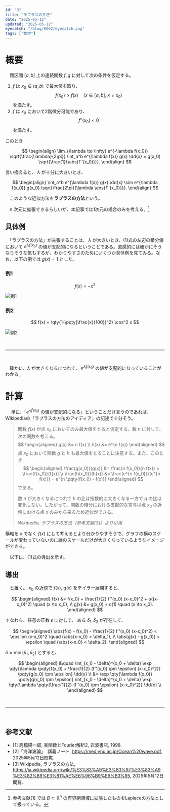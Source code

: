 ```yaml
---
id: "3"
title: "ラプラスの方法"
date: "2025-05-12"
updated: "2025-05-12"
eyecatch: "/blog/0002/eyecatch.png"
tags: ["数学"]
---
```



# 概要

　閉区間 $[a, b]$ 上の連続関数 $f, g$ に対して次の条件を仮定する。

1. $f$ は $x_0 \in (a, b)$ で最大値を取り、 $$ f(x_0) > f(x) \quad (x \in [a, b],\  x \ne x_0) $$  を満たす。
2. $f$ は $x_0$ において2階微分可能であり、 $$ f''(x_0) < 0 $$ を満たす。

このとき

$$
\begin{align}
\lim_{\lambda \to \infty} e^{-\lambda f(x_0)} \sqrt{\frac{\lambda}{2\pi}} \int_a^b e^{\lambda f(x)} g(x) \dd{x} = g(x_0) \sqrt{\frac{1}{\abs{f''(x_0)}}}.
\end{align}
$$

言い換えると、 $\lambda$ が十分に大きいとき、

$$
\begin{align}
\int_a^b e^{\lambda f(x)} g(x) \dd{x} \sim e^{\lambda f(x_0)} g(x_0) \sqrt{\frac{2\pi}{\lambda \abs{f''(x_0)}}}.
\end{align}
$$


　このような近似方法を**ラプラスの方法**という。

　$n$ 次元に拡張できるらしいが、本記事では1次元の場合のみを考える。[^1]

## 具体例

　「ラプラスの方法」が主張することは、 $\lambda$ が大きいとき、(1)式の左辺の積分値において $e^{\lambda f(x_0)}$ の値が支配的になるということである。直感的には確かにそうなりそうな気もするが、わかりやすさのためにいくつか具体例を見てみる。なお、以下の例では $g(x) = 1$ とした。

### 例1

$$
f(x) = - x^2
$$

![例1](./ex1.gif)

### 例2

$$
f(x) = \qty{1-\pqty{\frac{x}{100}}^2} \cos^2 x
$$

![例2](./ex2.gif)

<br/>

---

<br/>

　確かに、$\lambda$ が大きくなるにつれて、 $e^{\lambda f(x_0)}$ の値が支配的になっていることがわかる。 


# 計算

　 単に、「$e^{\lambda f(x_0)}$ の値が支配的になる」ということだけ言うのであれば、Wikipediaの「ラプラスの方法のアイディア」の記述で十分そう。

> 関数 $f(x)$ が点 $x_0$ においてのみ最大値をとると仮定する。数 $n$ に対して、次の関数を考える。
> $$
> \begin{aligned}
> g(x) &= n f(x) \\
> h(x) &= e^{n f(x)}
> \end{aligned}
> $$
> 点 $x_0$ において関数 $g$ と $h$ も最大値をとることに注意する。また、このとき
> $$
> \begin{aligned}
> \frac{g(x_0)}{g(x)} &= \frac{n f(x_0)}{n f(x)} = \frac{f(x_0)}{f(x)} \\
> \frac{h(x_0)}{h(x)} &= \frac{e^{n f(x_0)}}{e^{n f(x)}} = e^{n \pqty{f(x_0) - f(x)}}
> \end{aligned}
> $$
> である。
> 
> 数 $n$ が大きくなるにつれて $h$ の比は指数的に大きくなる一方で $g$ の比は変化しない。したがって、関数の積分における支配的な寄与は点 $x_0$ の近傍における点 $x$ のみから来るため近似ができる。
>
> <cite>Wikipedia, ラプラスの方法（参考文献[3]）より引用</cite>

横軸を $x$ でなく $f(x)$ にして考えるとより分かりやすそうで、グラフの横のスケールが変わっていないのに縦のスケールだけが大きくなっているようなイメージができる。

　以下に、(1)式の導出を示す。

## 導出

　と置く。 $x_0$ の近傍で $f(x), \ g(x)$ をテイラー展開すると、 

$$
\begin{aligned}
f(x) &= f(x_0) + \frac{1}{2} f''(x_0) (x-x_0)^2 + o((x-x_0)^2) \quad (x \to x_0), \\
g(x) &= g(x_0) + o(1) \quad (x \to x_0).
\end{aligned}
$$

すなわち、任意の正数 $\epsilon$ に対して、 ある $\delta_1, \delta_2$ が存在して、 

$$
\begin{aligned}
\abs{f(x) - f(x_0) - \frac{1}{2} f''(x_0) (x-x_0)^2} < \epsilon (x-x_0)^2 \quad (\abs{x-x_0} < \delta_1), \\
\abs{g(x) - g(x_0)} < \epsilon \quad (\abs{x-x_0} < \delta_2).
\end{aligned}
$$

$\delta = \min(\delta_1, \delta_2)$ とすると、 

$$
\begin{aligned}
&\quad \int_{x_0 - \delta}^{x_0 + \delta} \exp \qty{\lambda \pqty{f(x_0) + \frac{1}{2} (f''(x_0) \pm \epsilon) (x-x_0)^2}} \pqty{g(x_0) \pm \epsilon} \dd{x} \\
&= \exp \qty{\lambda f(x_0)} \pqty{g(x_0) \pm \epsilon} \int_{x_0 - \delta}^{x_0 + \delta} \exp \qty{\lambda \pqty{\frac{1}{2} (f''(x_0) \pm \epsilon) (x-x_0)^2}} \dd{x} \\
\end{aligned}
$$





<br/>

---

<br/>

## 参考文献
- [1] 高橋陽一郎, 実関数とFourier解析2, 岩波書店, 1998.
- [2]「海洋波論」　講義ノート, https://med.ynu.ac.jp/Ocean%20wave.pdf, 2025年5月12日閲覧.
- [3] Wikipedia, ラプラスの方法, https://ja.wikipedia.org/wiki/%E3%83%A9%E3%83%97%E3%83%A9%E3%82%B9%E3%81%AE%E6%96%B9%E6%B3%95, 2025年5月12日閲覧.

[^1]: 参考文献[1] では $B \subset \mathbb{R}^n$ の有界閉領域に拡張したものをLaplaceの方法として扱っている。
